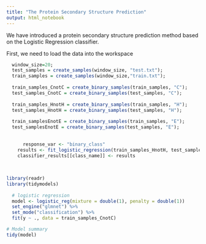 ```yaml
---
title: "The Protein Secondary Structure Prediction"
output: html_notebook
---
```


We have introduced a protein secondary structure prediction method based on the Logistic Regression classifier.

First, we need to load the data into the workspace

```r

  window_size=20;
  test_samples = create_samples(window_size, "test.txt");
  train_samples = create_samples(window_size,"train.txt");
  
  train_samples_CnotC = create_binary_samples(train_samples, "C");
  test_samples_CnotC = create_binary_samples(test_samples, "C");
  
  train_samples_HnotH = create_binary_samples(train_samples, "H");
  test_samples_HnotH = create_binary_samples(test_samples, "H");
  
  train_samplesEnotE = create_binary_samples(train_samples, "E");
  test_samplesEnotE = create_binary_samples(test_samples, "E");
  
  
      response_var <- "binary_class"
    results <- fit_logistic_regression(train_samples_HnotH, test_samples_HnotH, response_var)
    classifier_results[[class_name]] <- results
  
  
  
library(readr)
library(tidymodels)
  
  # logistic regression
  model <- logistic_reg(mixture = double(1), penalty = double(1))
  set_engine("glmnet") %>%
  set_mode("classification") %>%
  fit(y ~ ., data = train_samples_CnotC)

# Model summary
tidy(model)
  
```

```         
```
